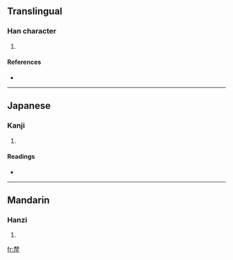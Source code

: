 ==Translingual==

===Han character===
{{Han char|rn=39|rad=子|as=11|sn=14|four=5824<sub>7</sub>|canj=十大一弓木 (JKMND)|ids=⿱⿰未攵⿸厂子}}

# {{defn|Han|sort=子11}}

====References====
* {{Han ref|kx=0280.220|dkj=07022|dj=0549.210|hdz=21018.140|uh=5B77|ud=23415|bh=E17D|bd=57725}}

----

==Japanese==

===Kanji===
{{ja-kanji|grade=|rs=子11}}

# {{defn|Japanese}}

====Readings====
* {{ja-readings|on=[[り]] (ri)|kun=[[ふたご]] (futago)}}

----

==Mandarin==

===Hanzi===
{{cmn-hanzi|pin=[[lí]] ([[li2]]), [[rù]] ([[ru4]])|wg=li<sup>2</sup>, ju<sup>4</sup>}}

# {{defn|Mandarin}}

[[fr:孷]]